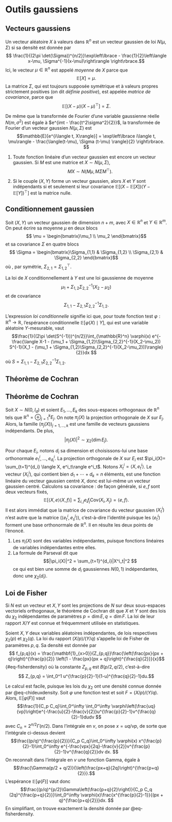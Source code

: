 # Outils gaussiens

## Vecteurs gaussiens

Un vecteur aléatoire $X$ à valeurs dans $\mathbb{R}^n$ est un vecteur gaussien de loi $N(\mu,\Sigma)$ si sa densité est donnée par $$ \frac{1}{(2\pi \det(\Sigma))^{n/2}}\exp\left\lbrace - \frac{1}{2}\left\langle x-\mu, \Sigma^{-1}(x-\mu)\right\rangle \right\rbrace.$$
Ici, le vecteur $\mu \in \mathbb{R}^n$ est appelé *moyenne* de $X$ parce que 
$$\mathbb{E}[X] = \mu. $$
La matrice $\Sigma$, qui est toujours supposée symétrique et à valeurs propres strictement positives (on dit *définie positive*), est appelée *matrice de covariance*, parce que
$$\mathbb{E}[(X-\mu)(X-\mu)^\top] = \Sigma. $$

De même que la transformée de Fourier d'une variable gaussienne réelle $N(m, \sigma^2)$ est égale à $e^{imt - \frac{t^2\sigma^2}{2}}$, la transformée de Fourier d'un vecteur gaussien $N(\mu,\Sigma)$ est 
$$\mathbb{E}[e^{i\langle t, X\rangle}] = \exp\left\lbrace i\langle t, \mu\rangle - \frac{\langle(t-\mu), \Sigma (t-\mu) \rangle}{2} \right\rbrace. $$

:::{#thm-vecgauss}

1. 
Toute fonction linéaire d'un vecteur gaussien est encore un vecteur gaussien. Si $M$ est une matrice et $X \sim N(\mu,\Sigma)$, 
$$MX \sim N(M\mu, M\Sigma M^\top). $$

2.
Si le couple $(X,Y)$ forme un vecteur gaussien, alors $X$ et $Y$ sont indépendants si et seulement si leur covariance $\mathbb{E}[(X-\mathbb{E}[X])(Y-\mathbb{E}[Y])^\top]$ est la matrice nulle.

:::

## Conditionnement gaussien

Soit $(X,Y)$ un vecteur gaussien de dimension $n+m$, avec $X \in \mathbb{R}^n$ et $Y \in \mathbb{R}^m$. On peut écrire sa moyenne $\mu$ en deux blocs
$$ \mu = \begin{bmatrix}\mu_1 \\ \mu_2 \end{bmatrix}$$
et sa covariance $\Sigma$ en quatre blocs 
$$ \Sigma = \begin{bmatrix}\Sigma_{1,1} & \Sigma_{1,2} \\ \Sigma_{2,1} & \Sigma_{2,2} \end{bmatrix}$$
où , par symétrie, $\Sigma_{2,1} = \Sigma_{1,2}^\top$. 

:::{#thm-condgaussien}

La loi de $X$ conditionnellement à $Y$ est une loi gaussienne de moyenne
$$\mu_1 + \Sigma_{1,2}\Sigma_{2,2}^{-1}(X_2-\mu_2) $$
et de covariance
$$ \Sigma_{1,1} - \Sigma_{2,1}\Sigma_{2,2}^{-1}\Sigma_{1,2}.$$
:::

L'expression *loi conditionnelle* signifie ici que, pour toute fonction test $\varphi : \mathbb{R}^n \to \mathbb{R}$, l'espérance conditionnelle $\mathbb{E}[\varphi(X)\mid Y]$, qui est une variable aléatoire $Y$-mesurable, vaut
$$\frac{1}{(2\pi \det(S^{-1}))^{n/2}}\int_{\mathbb{R}^n} \varphi(x) e^{-\frac{\langle X-1 - (\mu_1 + \Sigma_{1,2}\Sigma_{2,2}^{-1}(X_2-\mu_2)) S^{-1}(X_1 - (\mu_1 + \Sigma_{1,2}\Sigma_{2,2}^{-1}(X_2-\mu_2)))\rangle}{2}}dx $$
où $S = \Sigma_{1,1} - \Sigma_{2,1}\Sigma_{2,2}^{-1}\Sigma_{1,2}$. 


## Théorème de Cochran


:::{#thm-cochran}

## Théorème de Cochran

Soit $X \sim N(0,I_d)$ et soient $E_1, \dotsc, E_k$ des sous-espaces orthogonaux de $\mathbb{R}^n$ tels que $\mathbb{R}^n = \oplus_{j=1}^k E_j$. On note $\pi_j(X)$ la projection orthogonale de $X$ sur $E_j$. Alors, la famille $(\pi_j(X))_{j = 1, \dotsc, k}$ est une famille de vecteurs gaussiens indépendants. De plus, 
$$ |\pi_j(X)|^2 \sim \chi_2(\dim E_j).$$

:::


:::{.proof}


Pour chaque $E_i$, notons $d_i$ sa dimension et choisissons-lui une base orthonormale $e^i_1, \dotsc, e^i_{d_i}$. La projection orthogonale de $X$ sur $E_i$ est $\pi_i(X)= \sum_{t=1}^{d_i} \langle X, e^i_t\rangle e^i_t$. Notons $X^i_t=\langle X, e^i_t\rangle$. Le vecteur $(X^i_t)$, qui contient bien $d_1+\dotsb+d_k=n$ éléments, est une fonction linéaire du vecteur gaussien centré $X$, donc est lui-même un vecteur gaussien centré. Calculons sa covariance : de façon générale, si $e,f$ sont deux vecteurs fixés, 
$$\mathbb{E}[\langle X, e\rangle \langle X, f\rangle] = \sum_{i,j}e_if_j \mathrm{Cov}(X_i, X_j) = \langle e, f\rangle.$$
Il est alors immédiat que la matrice de covariance du vecteur gaussien $(X^i_t)$ n'est autre que la matrice $(\langle e^i_t, e^j_s \rangle)$, c'est-à-dire l'identité puisque les $(e^i_t)$ forment une base orthonormale de $\mathbb{R}^n$. Il en résulte les deux points de l'énoncé.

1. Les $\pi_i(X)$ sont des variables indépendantes, puisque fonctions linéaires de variables indépendantes entre elles. 
2. La formule de Parseval dit que 
$$|\pi_i(X)|^2 = \sum_{t=1}^{d_i}|X^i_t|^2 $$
ce qui est bien une somme de $d_i$ gaussiennes $N(0,1)$ indépendantes, donc une $\chi_2(d_i)$. 
:::



## Loi de Fisher

Si $N$ est un vecteur et $X,Y$ sont les projections de $N$ sur deux sous-espaces vectoriels orthogonaux, le théorème de Cochran dit que $X$ et $Y$ sont des lois du $\chi_2$ indépendantes de paramètres $p=\dim  E, q = \dim F$. La loi de leur rapport $X/Y$ est connue et fréquemment utilisée en statistiques. 


:::{#thm-fisher}

Soient $X,Y$ deux variables aléatoires indépendantes, de lois respectives $\chi_2(p)$ et $\chi_2(q)$. La loi du rapport $(X/p)/(Y/q)$ s'appelle loi de Fisher de paramètres $p,q$. Sa densité est donnée par 
$$ f_{p,q}(x) = \frac{\mathbf{1}_{x>0}}{Z_{p,q}}\frac{\left(\frac{px}{px + q}\right)^{\frac{p}{2}} \left(1 - \frac{px}{px + q}\right)^{\frac{q}{2}}}{x}$${#eq-fisherdensity}
où la constante $Z_{p,q}$ est $B(p/2, q/2)$, c'est-à-dire
$$ Z_{p,q} =  \int_0^1 u^{\frac{p}{2}-1}(1-u)^{\frac{q}{2}-1}du.$$
:::

Le calcul est facile, puisque les lois du $\chi_2$ ont une densité connue donnée par @eq-chideuxdensity. Soit $\varphi$ une fonction test et soit $F = (X/p)/(Y/q)$. Alors, $\mathbb{E}[\varphi(F)]$ vaut
$$\frac{1}{C_p C_q}\int_0^\infty \int_0^\infty \varphi\left(\frac{uq}{vp}\right)e^{-\frac{u}{2}-\frac{v}{2}}u^{\frac{p}{2}-1}v^{\frac{q}{2}-1}dudv $$
avec $C_n = 2^{n/2}\Gamma(n/2)$. 
Dans l'intégrale en $v$, on pose $x = uq/vp$, de sorte que l'intégrale ci-dessus devient 
$$\frac{(p/q)^{\frac{p}{2}}}{C_p C_q}\int_0^\infty \varphi(x) x^{\frac{p}{2}-1}\int_0^\infty e^{-\frac{vpx}{2q}-\frac{v}{2}}v^{\frac{p}{2}-1}v^{\frac{q}{2}}dv dx. $$
On reconnaît dans l'intégrale en $v$ une fonction Gamma, égale à $$\frac{\Gamma(p/2 + q/2)}{\left(\frac{px+q}{2q}\right)^{\frac{p+q}{2}}}.$$
L'espérance $\mathbb{E}[\varphi(F)]$ vaut donc 
$$\frac{(p/q)^{p/2}\Gamma\left(\frac{p+q}{2}\right)}{C_p C_q (2q)^{\frac{p+q}{2}}}\int_0^\infty \varphi(x)\frac{x^{\frac{p}{2}-1}}{(px + q)^{\frac{p+q}{2}}}dx. $$
En simplifiant, on trouve exactement la densité donnée par @eq-fisherdensity. 


